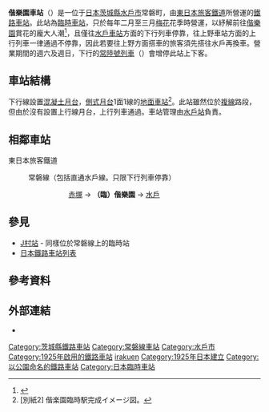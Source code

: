 {{noteTA
|1=zh-hans:偕乐园站; zh-hk:偕樂園站; zh-tw:偕樂園車站}}
{{coord|36|22|23.34|N|140|27|22.68|E|display=title}}
{{日本車站資訊
| name = 偕樂園站
|公司色 = green
| image = Kairakuen-station.jpg
| caption = 車站入口<br />※照片攝於2017年（[[平成|平成]]29年）2月
| kanji = 偕楽園
| kana = かいらくえん
| romaji = Kairakuen
| address = [[茨城縣|茨城縣]][[水戶市|水戶市]]{{link-ja|常磐町 (水戶市)|常磐町 (水戸市)|常磐町}}一丁目6090
| country = {{JPN}}
| operator = [[東日本旅客鐵道|東日本旅客鐵道]]<ref name="mainichi-np-2015-1-26">{{Cite news |title = 水戸の梅まつり:偕楽園に臨時駅 会期中の土日祝日 |newspaper = [[毎日新聞|毎日新聞]] |date = 2015-01-26 |author = 佐久間一輝 |publisher = 毎日新聞社 |language = ja}}</ref>
| opened = 1925年（[[大正|大正]]14年）2月2日
| structure = [[地面車站|地面車站]]
| platform = 1面1線<ref name="mainichi-np-2015-1-26" />
| adjacent = {{Adjacent stations|system=東日本旅客鐵道東京近郊路線|line=常磐線|left=赤塚|right=水戶|note-left=4.1km|note-mid=距離[[東京站|東京]]113.4km|note-right=1.9km}}
<!-- Template:Infobox station 不支持以下参数
| note = 1967年由公園下假降車場改名偕樂園假降車場，1969年改名偕樂園臨時乘降場，1987年改為現稱。<br />只限下行（水戶方向）可以乘車。<br />沒有設定營業距離。
-->
}}
'''偕樂園車站'''（{{jpn|j=偕楽園駅|hg=かいらくえんえき|rm=Kairakuen eki|f=y}}）是一位于[[日本|日本]][[茨城縣|茨城縣]][[水戶市|水戶市]]常磐町，由[[東日本旅客鐵道|東日本旅客鐵道]]所營運的[[鐵路車站|鐵路車站]]。此站為[[臨時車站|臨時車站]]，只於每年二月至三月[[梅花|梅花]]花季時營運，以紓解前往[[偕樂園|偕樂園]]賞花的龐大人潮<ref>{{Cite news |title=偕楽園 梅まつりで臨時駅開設 |url=http://www3.nhk.or.jp/news/html/20130223/t10015729531000.html |date=2013-02-23 |newspaper=NHKニュース |publisher=日本放送協会 |accessdate=2013-02-24 |archiveurl=http://megalodon.jp/2013-0224-1021-35/www3.nhk.or.jp/news/html/20130223/t10015729531000.html |archivedate=2013-02-24}}</ref>，且僅往[[水戶車站|水戶車站]]方面的下行列車停靠，往上野車站方面的上行列車一律通過不停靠，因此若要往上野方面搭車的旅客須先搭往水戶再換車。營業期間的週六及週日，下行的[[常陸號列車|常陸號列車]]（{{lang|ja|ひたち}}）會增停此站上下客。

== 車站結構 ==
下行線設置[[混凝土|混凝土]][[月台|月台]]，[[側式月台|側式月台]]1面1線的[[地面車站|地面車站]]<ref name=2press160115>[別紙2] 偕楽園臨時駅完成イメージ図。{{Cite press release|title=水戸の梅まつり開催に伴う偕楽園臨時駅の開設等について|publisher=東日本旅客鉄道株式会社水戸支社|date=2016年1月15日|url=http://www.jrmito.com/press/160115/press_05.pdf|accessdate=2016-02-06|archive-url=https://web.archive.org/web/20160206231409/http://www.jrmito.com/press/160115/press_05.pdf|archive-date=2016年2月6日|dead-url=yes}}</ref>。此站雖然位於[[複線|複線]]路段，但由於沒有設置上行線月台，上行列車通過。車站管理由[[水戶站|水戶站]]負責。

== 相鄰車站 ==
; 東日本旅客鐵道
: {{Color|#3333ff|■}}常磐線（包括直通{{Color|#3333ff|■}}水戶線。只限下行列車停靠）
::: [[赤塚站|赤塚]] → '''（臨）偕樂園''' → [[水戶站|水戶]]
== 參見 ==
{{Commonscat|Kairakuen Station}}
* [[J村站|J村站]] - 同樣位於常磐線上的臨時站
* [[日本鐵路車站列表|日本鐵路車站列表]]

==參考資料==
{{reflist}}

== 外部連結 ==
* {{外部連結/JR東日本車站|filename=415|name=偕樂園}}

{{常磐線|mode=2}}
{{水戶線}}
{{DEFAULTSORT:Kairakuen}}
[[Category:茨城縣鐵路車站|Category:茨城縣鐵路車站]]
[[Category:常磐線車站|Category:常磐線車站]]
[[Category:水戶市|Category:水戶市]]
[[Category:1925年啟用的鐵路車站|Category:1925年啟用的鐵路車站]]
[[Category:日本鐵路車站_Ka|irakuen]]
[[Category:1925年日本建立|Category:1925年日本建立]]
[[Category:以公園命名的鐵路車站|Category:以公園命名的鐵路車站]]
[[Category:日本臨時車站|Category:日本臨時車站]]